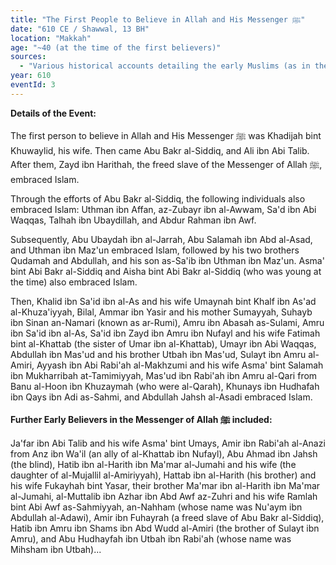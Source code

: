 ```yaml
---
title: "The First People to Believe in Allah and His Messenger ﷺ"
date: "610 CE / Shawwal, 13 BH"
location: "Makkah"
age: "~40 (at the time of the first believers)"
sources:
  - "Various historical accounts detailing the early Muslims (as in the text)"
year: 610
eventId: 3
---
```

**Details of the Event:**

The first person to believe in Allah and His Messenger ﷺ was Khadijah bint Khuwaylid, his wife. Then came Abu Bakr al-Siddiq, and Ali ibn Abi Talib. After them, Zayd ibn Harithah, the freed slave of the Messenger of Allah ﷺ, embraced Islam.

Through the efforts of Abu Bakr al-Siddiq, the following individuals also embraced Islam: Uthman ibn Affan, az-Zubayr ibn al-Awwam, Sa'd ibn Abi Waqqas, Talhah ibn Ubaydillah, and Abdur Rahman ibn Awf.

Subsequently, Abu Ubaydah ibn al-Jarrah, Abu Salamah ibn Abd al-Asad, and Uthman ibn Maz'un embraced Islam, followed by his two brothers Qudamah and Abdullah, and his son as-Sa'ib ibn Uthman ibn Maz'un. Asma' bint Abi Bakr al-Siddiq and Aisha bint Abi Bakr al-Siddiq (who was young at the time) also embraced Islam.

Then, Khalid ibn Sa'id ibn al-As and his wife Umaynah bint Khalf ibn As'ad al-Khuza'iyyah, Bilal, Ammar ibn Yasir and his mother Sumayyah, Suhayb ibn Sinan an-Namari (known as ar-Rumi), Amru ibn Abasah as-Sulami, Amru ibn Sa'id ibn al-As, Sa'id ibn Zayd ibn Amru ibn Nufayl and his wife Fatimah bint al-Khattab (the sister of Umar ibn al-Khattab), Umayr ibn Abi Waqqas, Abdullah ibn Mas'ud and his brother Utbah ibn Mas'ud, Sulayt ibn Amru al-Amiri, Ayyash ibn Abi Rabi'ah al-Makhzumi and his wife Asma' bint Salamah ibn Mukharribah at-Tamimiyyah, Mas'ud ibn Rabi'ah ibn Amru al-Qari from Banu al-Hoon ibn Khuzaymah (who were al-Qarah), Khunays ibn Hudhafah ibn Qays ibn Adi as-Sahmi, and Abdullah Jahsh al-Asadi embraced Islam.

**Further Early Believers in the Messenger of Allah ﷺ included:**

Ja'far ibn Abi Talib and his wife Asma' bint Umays, Amir ibn Rabi'ah al-Anazi from Anz ibn Wa'il (an ally of al-Khattab ibn Nufayl), Abu Ahmad ibn Jahsh (the blind), Hatib ibn al-Harith ibn Ma'mar al-Jumahi and his wife (the daughter of al-Mujallil al-Amiriyyah), Hattab ibn al-Harith (his brother) and his wife Fukayhah bint Yasar, their brother Ma'mar ibn al-Harith ibn Ma'mar al-Jumahi, al-Muttalib ibn Azhar ibn Abd Awf az-Zuhri and his wife Ramlah bint Abi Awf as-Sahmiyyah, an-Nahham (whose name was Nu'aym ibn Abdullah al-Adawi), Amir ibn Fuhayrah (a freed slave of Abu Bakr al-Siddiq), Hatib ibn Amru ibn Shams ibn Abd Wudd al-Amiri (the brother of Sulayt ibn Amru), and Abu Hudhayfah ibn Utbah ibn Rabi'ah (whose name was Mihsham ibn Utbah)...
